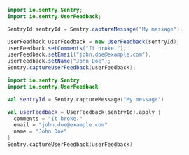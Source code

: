 ```java
import io.sentry.Sentry;
import io.sentry.UserFeedback;

SentryId sentryId = Sentry.captureMessage("My message");

UserFeedback userFeedback = new UserFeedback(sentryId);
userFeedback.setComments("It broke.");
userFeedback.setEmail("john.doe@example.com");
userFeedback.setName("John Doe");
Sentry.captureUserFeedback(userFeedback);
```

```kotlin {tabTitle:Kotlin}
import io.sentry.Sentry
import io.sentry.UserFeedback

val sentryId = Sentry.captureMessage("My message")

val userFeedback = UserFeedback(sentryId).apply {
  comments = "It broke."
  email = "john.doe@example.com"
  name = "John Doe"
}
Sentry.captureUserFeedback(userFeedback)
```
